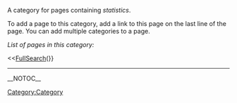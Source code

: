 <!-- #format wiki
 -->
<!-- #language en
 -->

A category for pages containing ''statistics''.

To add a page to this category, add a link to this page on the last line of the page. You can add multiple categories to a page.

''List of pages in this category:''

<<[[FullSearch]](}}

----
[[Category:Category]]

__NOTOC__
